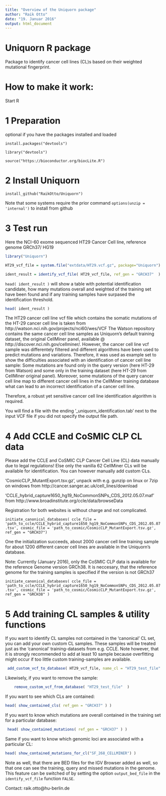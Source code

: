 ```yaml
---
title: "Overview of the Uniquorn package"
author: "Raik Otto"
date: "19. Januar 2016"
output: html_document
---
```



# Uniquorn R package

Package to identify cancer cell lines (CL)s based on their weighted mutational fingerprint.

# How to make it work: 

Start R

# 1 Preparation 

optional if you have the packages installed and loaded

`install.packages("devtools")`

`library("devtools")`

`source("https://bioconductor.org/biocLite.R")`

# 2 Install Uniquorn

`install_github("RaikOtto/Uniquorn")`

Note that some systems require the prior command `options(unzip = 'internal')` to install from github 

# 3 Test run

Here the NCI-60 exome sequenced HT29 Cancer Cell line, reference genome GRCh37/ HG19

```r
library("Uniquorn")
```

```r
HT29_vcf_file = system.file("extdata/HT29.vcf.gz", package="Uniquorn")
```

```r
ident_result = identify_vcf_file( HT29_vcf_file, ref_gen = "GRCH37"  )
```

`head( ident_result )` will show a table with potential identification candidate, how many mutations overall and weighted of the training set have been found and if any training samples have surpased the identification threshold.

```r
head( ident_result )
```

The HT29 cancer cell line vcf file which contains the somatic mutations of the HT-29 cancer cell line is taken from http://watson.nci.nih.gov/projects/nci60/wes/VCF
The Watson repository contains the same cancer cell line samples as Uniquorn's default training dataset, the original CellMiner panel, available @ http://discover.nci.nih.gov/cellminer/. 
However, the cancer cell line vcf sample was differentely filtered and different algorithms have been used to predict mutations and variations. Therefore, it was used as example set to show the difficulties associated with an identification of cancer cell line sample: Some mutations are found only in the query version (here HT-29 from Watson) and some only in the training dataset (here HT-29 from CellMiner original panel). Moreover, some mutations of the query cancer cell line map to different cancer cell lines in the CellMiner training database what can lead to an incorrect identification of a cancer cell line. 

Therefore, a robust yet sensitive cancer cell line identification algorithm is required.

You will find a file with the ending '_uniquorn_identification.tab' next to the input VCF file if you did not specify the output file path.

# 4 Add CCLE and CoSMIC CLP CL data

Please add the CCLE and CoSMIC CLP Cancer Cell Line (CL) data manually due to legal regulations! Else only the vanilla 62 CellMiner CLs will be available for identification. You can however manually add custom CLs.

'CosmicCLP_MutantExport.tsv.gz', unpack with e.g. gunzip on linux or 7zip on windows from http://cancer.sanger.ac.uk/cell_lines/download

'CCLE_hybrid_capture1650_hg19_NoCommonSNPs_CDS_2012.05.07.maf' from http://www.broadinstitute.org/ccle/data/browseData

Registration for both websites is without charge and not complicated.

`initiate_canonical_databases( ccle_file = 'path_to_ccle/CCLE_hybrid_capture1650_hg19_NoCommonSNPs_CDS_2012.05.07.tsv', cosmic_file = 'path_to_cosmic/CosmicCLP_MutantExport.tsv.gz', ref_gen = "GRCH37")`

One the initialization succeeds, about 2000 cancer cell line training sample for about 1200 different cancer cell lines are available in the Uniquorn's database.

Note: Currently (January 2016), only the CoSMIC CLP data is available for the reference Genome version GRCh38. It is neccesary, that the reference genome for the training samples is specified if the version is not GRCh37

`initiate_canonical_databases( ccle_file = 'path_to_ccle/CCLE_hybrid_capture1650_hg19_NoCommonSNPs_CDS_2012.05.07.tsv', cosmic_file = 'path_to_cosmic/CosmicCLP_MutantExport.tsv.gz', ref_gen = "GRCH38" )`

# 5 Add training CL samples & utility functions

If you want to identify CL samples not contained in the 'canonical' CL set, you can add your own custom CL samples. These samples will be treated just as the 'canonical' training-datasets from e.g. CCLE. Note however, that it is strongly recommended to add at least 10 sample because overfitting might occur if too little custom training-samples are available. 

```r
 add_custom_vcf_to_database( HT29_vcf_file, name_cl = "HT29_test_file" )
```

Likewisely, if you want to remove the sample:

```r
    remove_custom_vcf_from_database( "HT29_test_file"  )
```

If you want to see which CLs are contained:

```r
head( show_contained_cls( ref_gen = "GRCH37" ) )
```

If you want to know which mutations are overall contained in the training set for a particular database:

```r
 head( show_contained_mutations( ref_gen = "GRCH37" ) )
```

Same if you want to know which genomic loci are associated with a particular CL:

```r
head( show_contained_mutations_for_cl("SF_268_CELLMINER") )
```

Note as well, that there are BED files for the IGV Browser added as well, so that one can see the 
training, query and missed mutations in the genome. This feature can be switched of by setting the
option `output_bed_file` in the `identify_vcf_file` function `FALSE`.

Contact: raik.otto@hu-berlin.de
